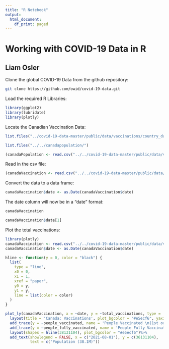 ---
title: "R Notebook"
output:
  html_document:
    df_print: paged
---


# Working with COVID-19 Data in R
## Liam Osler 

Clone the global COVID-19 Data from the github repository:

```{bash, eval = FALSE}
git clone https://github.com/owid/covid-19-data.git
```
Load the required R Libraries:
```{r}
library(ggplot2)
library(lubridate)
library(plotly)
```


Locate the Canadian Vaccination Data:
```{r}
list.files("../covid-19-data-master/public/data/vaccinations/country_data/")[35]
```

```{r}
list.files("../../canadapopulation/")
```

```{r}
(canadaPopulation <- read.csv("../../covid-19-data-master/public/data/vaccinations/country_data/Canada.csv"))

```


Read in the csv file:
```{r}
(canadaVaccination <- read.csv("../../covid-19-data-master/public/data/vaccinations/country_data/Canada.csv"))
```
Convert the data to a data frame:
```{r}
canadaVaccination$date <- as.Date(canadaVaccination$date)
```

The date column will now be in a "date" format:

```{r}
canadaVaccination
```

```{r}
canadaVaccination$date[1]
```


Plot the total vaccinations:
```{r}

library(plotly)
canadaVaccination <- read.csv("../../covid-19-data-master/public/data/vaccinations/country_data/Canada.csv")
canadaVaccination$date <- as.Date(canadaVaccination$date)

hline <- function(y = 0, color = "black") {
  list(
    type = "line",
    x0 = 0,
    x1 = 1,
    xref = "paper",
    y0 = y,
    y1 = y,
    line = list(color = color)
  )
}

plot_ly(canadaVaccination, x = ~date, y = ~total_vaccinations, type = 'scatter', mode = 'lines', name = 'Total Doses')%>%
  layout(title = 'Canada: Vaccinations', plot_bgcolor = "#e5ecf6", yaxis = list(title = 'Total Vaccinations'), xaxis = list(title = 'Date'))%>% 
  add_trace(y = ~people_vaccinated, name = 'People Vaccinated \n(1st or 2nd Dose)', mode = 'lines')%>% 
  add_trace(y = ~people_fully_vaccinated, name = 'People Fully Vaccinated \n(1st and 2nd Dose)', mode = 'lines')%>%
  layout(shapes = hline(38131104), plot_bgcolor = "#e5ecf6")%>%
  add_text(showlegend = FALSE, x = c("2021-08-01"), y = c(36131104),
           text = c("Population (38.1M)"))

```
          


